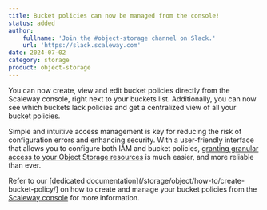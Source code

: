 ```yaml
---
title: Bucket policies can now be managed from the console!
status: added
author:
    fullname: 'Join the #object-storage channel on Slack.'
    url: 'https://slack.scaleway.com'
date: 2024-07-02
category: storage
product: object-storage
---
```


You can now create, view and edit bucket policies directly from the Scaleway console, right next to your buckets list. Additionally, you can now see which buckets lack policies and get a centralized view of all your bucket policies. 

Simple and intuitive access management is key for reducing the risk of configuration errors and enhancing security. With a user-friendly interface that allows you to configure both IAM and bucket policies, [granting granular access to your Object Storage resources](/storage/object/api-cli/combining-iam-and-object-storage/) is much easier, and more reliable than ever. 

Refer to our [dedicated documentation](/storage/object/how-to/create-bucket-policy/] on how to create and manage your bucket policies from the [Scaleway console](http://console.scaleway.com) for more information.

